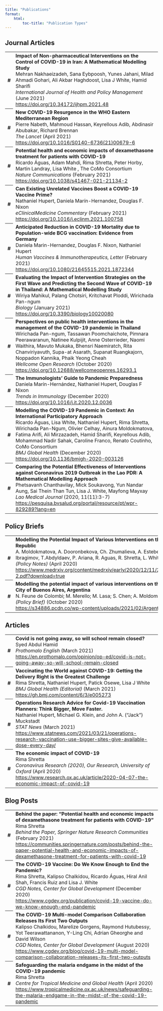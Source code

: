 ```yaml
---
title: "Publications"
format:
    html: 
        toc-title: "Publication Types"
---
```

:::{.column-body-outset}
::: {.panel-tabset}
## Journal Articles


<!-- - Impact of Non-pharmaceutical Interventions on the Control of COVID-19 in Iran: A Mathematical Modelling Study
: Mehran Nakhaeizadeh, Sana Eybpoosh, Yunes Jahani, Milad Ahmadi Gohari, Ali Akbar Haghdoost, Lisa J White, Hamid Sharifi
: *International Journal of Health and Policy Management* (June 2021)
: [https://doi.org/10.34172/ijhpm.2021.48](https://doi.org/10.34172/ijhpm.2021.48)

- Impact of Non-pharmaceutical Interventions on the Control of COVID-19 in Iran: A Mathematical Modelling Study
: Mehran Nakhaeizadeh, Sana Eybpoosh, Yunes Jahani, Milad Ahmadi Gohari, Ali Akbar Haghdoost, Lisa J White, Hamid Sharifi
: *International Journal of Health and Policy Management* (June 2021)
: [https://doi.org/10.34172/ijhpm.2021.48](https://doi.org/10.34172/ijhpm.2021.48)

- Impact of Non-pharmaceutical Interventions on the Control of COVID-19 in Iran: A Mathematical Modelling Study
: Mehran Nakhaeizadeh, Sana Eybpoosh, Yunes Jahani, Milad Ahmadi Gohari, Ali Akbar Haghdoost, Lisa J White, Hamid Sharifi
: *International Journal of Health and Policy Management* (June 2021)
: [https://doi.org/10.34172/ijhpm.2021.48](https://doi.org/10.34172/ijhpm.2021.48) -->



<table class="table table-hover table-striped">
  <!-- <thead>
    <tr>
      <th scope="col"></th>
      <th scope="col"></th>
    </tr>
  </thead> -->
  <tbody>
    <tr class="">
      <th scope="row">#</th>
      <td>
**Impact of Non-pharmaceutical Interventions on the Control of COVID-19 in Iran: A Mathematical Modelling Study**<br>
Mehran Nakhaeizadeh, Sana Eybpoosh, Yunes Jahani, Milad Ahmadi Gohari, Ali Akbar Haghdoost, Lisa J White, Hamid Sharifi<br>
*International Journal of Health and Policy Management* (June 2021)<br>
<https://doi.org/10.34172/ijhpm.2021.48>
      </td>
    </tr>
    <tr class="">
      <th scope="row">#</th>
      <td>
**New COVID-19 Resurgence in the WHO Eastern Mediterranean Region**<br>
Pierre Nabeth, Mahmoud Hassan, Keyrellous Adib, Abdinasir Abubakar, Richard Brennan<br>
*The Lancet* (April 2021)<br>
<https://doi.org/10.1016/S0140-6736(21)00679-6>
      </td>
    </tr>
    <tr class="">
      <th scope="row">#</th>
      <td>
**Potential health and economic impacts of dexamethasone treatment for patients with COVID-19**<br>
Ricardo Águas, Adam Mahdi, Rima Shretta, Peter Horby, Martin Landray, Lisa White , The CoMo Consortium<br>
*Nature Communications* (February 2021)<br>
<https://doi.org/10.1038/s41467-021-21134-2>
      </td>
    </tr>
    <tr class="">
      <th scope="row">#</th>
      <td>
**Can Existing Unrelated Vaccines Boost a COVID-19 Vaccine Prime?**<br>
Nathaniel Hupert, Daniela Marín-Hernandez, Douglas F. Nixon<br>
*eClinicalMedicine Commentary* (February 2021)<br>
<https://doi.org/10.1016/j.eclinm.2021.100758>
      </td>
    </tr>
    <tr class="">
      <th scope="row">#</th>
      <td>
**Anticipated Reduction in COVID-19 Mortality due to Population-wide BCG vaccination: Evidence from Germany**<br>
Daniela Marin-Hernandez, Douglas F. Nixon, Nathaniel Hupert<br>
*Human Vaccines & Immunotherapeutics, Letter* (February 2021)<br>
<https://doi.org/10.1080/21645515.2021.1872344>
      </td>
    </tr>
    <tr class="">
      <th scope="row">#</th>
      <td>
**Evaluating the Impact of Intervention Strategies on the First Wave and Predicting the Second Wave of COVID-19 in Thailand: A Mathematical Modelling Study**<br>
Wiriya Mahikul, Palang Chotsiri, Kritchavat Ploddi, Wirichada Pan-ngum<br>
*Biology* (January 2021)<br>
<https://doi.org/10.3390/biology10020080>
      </td>
    </tr>
    <tr class="">
      <th scope="row">#</th>
      <td>
**Perspectives on public health interventions in the management of the COVID-19 pandemic in Thailand**<br>
Wirichada Pan-ngum, Tassawan Poomchaichote, Pimnara Peerawaranun, Natinee Kulpijit, Anne Osterrieder, Naomi Waithira, Mavuto Mukaka, Bhensri Naemiratch, Rita Chanviriyavuth, Supa-at Asarath, Supanat Ruangkajorn, Noppadon Kannika, Phaik Yeong Cheah<br>
*Wellcome Open Research* (October 2020)<br>
<https://doi.org/10.12688/wellcomeopenres.16293.1>
      </td>
    </tr>
    <tr class="">
      <th scope="row">#</th>
      <td>
**The Immunologists’ Guide to Pandemic Preparedness**<br>
Daniela Marín-Hernández, Nathaniel Hupert, Douglas F Nixon<br>
*Trends in Immunology* (December 2020)<br>
<https://doi.org/10.1016/j.it.2020.12.0036>
      </td>
    </tr>
    <tr class="">
      <th scope="row">#</th>
      <td>
**Modelling the COVID-19 Pandemic in Context: An International Participatory Approach**<br>
Ricardo Águas, Lisa White, Nathaniel Hupert, Rima Shretta, Wirichada Pan-Ngum, Olivier Celhay, Ainura Moldokmatova, Fatima Arifi, Ali Mirzazadeh, Hamid Sharifi, Keyrellous Adib, Mohammad Nadir Sahak, Caroline Franco, Renato Coutinho, CoMo Consortium<br>
*BMJ Global Health* (December 2020)<br>
<https://doi.org/10.1136/bmjgh-2020-003126>
      </td>
    </tr>
    <tr class="">
      <th scope="row">#</th>
      <td>
**Comparing the Potential Effectiveness of Interventions against Coronavirus 2019 Outbreak in the Lao PDR: A Mathematical Modelling Approach**<br>
Phetsavanh Chanthavilay, Mick Soukavong, Yun Nandar Aung, Sai Thein Than Tun, Lisa J. White, Mayfong Mayxay<br>
*Lao Medical Journal* (2020, 11(11):3-7)<br>
<https://pesquisa.bvsalud.org/portal/resource/pt/wpr-829289?lang=en>
      </td>
    </tr>
  </tbody>
</table>


## Policy Briefs

<table class="table table-hover table-striped">
  <tbody>
    <tr class="">
      <th scope="row">#</th>
      <td>
**Modelling the Potential Impact of Various Interventions on the COVID-19 Epidemic in the Kyrgyz Republic**<br>
A. Moldokmatova, A. Dooronbekova, Ch. Zhumalieva, A. Estebesova, A. Mukambetov, A. Kubatova, Sh. Ibragimov, T.Abdyldaev, P. Ariana, R. Aguas, R. Shretta, L. White <br>
*(Policy Notes)* (April 2020)<br>
<https://www.medrxiv.org/content/medrxiv/early/2020/12/11/2020.12.10.20247247/DC2/embed/media-2.pdf?download=true>
      </td>
    </tr>
    <tr class="">
      <th scope="row">#</th>
      <td>
**Modelling the potential impact of various interventions on the COVID-19 epidemic in the Autonomous City of Buenos Aires, Argentina**<br>
N. Feune de Colombi; M. Merello; M. Lasa; S. Chen; A. Moldomatova; Luzia Freitas; P. Ariana; L.
White <br>
*(Policy Brief)* (October 2020)<br>
<https://s34886.pcdn.co/wp-content/uploads/2021/02/Argentina-Report-Final-policy-brief.pdf>
      </td>
    </tr>
  </tbody>
</table>


## Articles

<table class="table table-hover table-striped">
  <tbody>
    <tr class="">
      <th scope="row">#</th>
      <td>
**Covid is not going away, so will school remain closed?**<br>
Syed Abdul Hamid<br>
*Prothomalo English* (March 2021)<br>
<https://en.prothomalo.com/opinion/op-ed/covid-is-not-going-away-so-will-school-remain-closed>
      </td>
    </tr>
    <tr class="">
      <th scope="row">#</th>
      <td>
**Vaccinating the World against COVID-19: Getting the Delivery Right is the Greatest Challenge**<br>
Rima Shretta, Nathaniel Hupert, Patick Osewe, Lisa J White<br>
*BMJ Global Health (Editorial)* (March 2021)<br>
<https://gh.bmj.com/content/6/3/e005273>
      </td>
    </tr>
    <tr class="">
      <th scope="row">#</th>
      <td>
**Operations Research Advice for Covid-19 Vaccination Planners: Think Bigger, Move Faster.**<br>
Nathaniel Hupert, Michael G. Klein, and John A. (“Jack”) Muckstadt<br>
*STAT News* (March 2021)<br>
<https://www.statnews.com/2021/03/21/operations-research-vaccination-use-bigger-sites-give-available-dose-every-day/>
      </td>
    </tr>
    <tr class="">
      <th scope="row">#</th>
      <td>
**The economic impact of COVID-19**<br>
Rima Shretta<br>
*Coronavirus Research (2020), Our Research, University of Oxford* (April 2020)<br>
<https://www.research.ox.ac.uk/article/2020-04-07-the-economic-impact-of-covid-19>
      </td>
    </tr>
  </tbody>
</table>

## Blog Posts

<table class="table table-hover table-striped">
  <tbody>
    <tr class="">
      <th scope="row">#</th>
      <td>
**Behind the paper: “Potential health and economic impacts of dexamethasone treatment for patients with COVID-19”**<br>
Rima Shretta<br>
*Behind the Paper, Springer Nature Research Communities* (February 2021)<br>
<https://communities.springernature.com/posts/behind-the-paper-potential-health-and-economic-impacts-of-dexamethasone-treatment-for-patients-with-covid-19>
      </td>
    </tr>  
    <tr class="">
      <th scope="row">#</th>
      <td>
**The COVID-19 Vaccine: Do We Know Enough to End the Pandemic?**<br>
Rima Shretta, Kalipso Chalkidou, Ricardo Águas, Hiral Anil Shah, Francis Ruiz and Lisa J. White<br>
*CGD Notes, Center for Global Development* (December 2020)<br>
<https://www.cgdev.org/publication/covid-19-vaccine-do-we-know-enough-end-pandemic>
      </td>
    </tr>
    <tr class="">
      <th scope="row">#</th>
      <td>
**The COVID-19 Multi-model Comparison Collaboration Releases Its First Two Outputs**<br>
 Kalipso Chalkidou, Marelize Gorgens, Raymond Hutubessy, Yot Teerawattananon, Y-Ling Chi, Adrian Gheorghe and David Wilson<br>
*CGD Notes, Center for Global Development* (August 2020)<br>
<https://www.cgdev.org/blog/covid-19-multi-model-comparison-collaboration-releases-its-first-two-outputs>
      </td>
    </tr>
    <tr class="">
      <th scope="row">#</th>
      <td>
**Safeguarding the malaria endgame in the midst of the COVID-19 pandemic**<br>
Rima Shretta<br>
*Centre for Tropical Medicine and Global Health* (April 2020)<br>
<https://www.tropicalmedicine.ox.ac.uk/news/safeguarding-the-malaria-endgame-in-the-midst-of-the-covid-19-pandemic>
      </td>
    </tr>
  </tbody>
</table>

:::

:::
